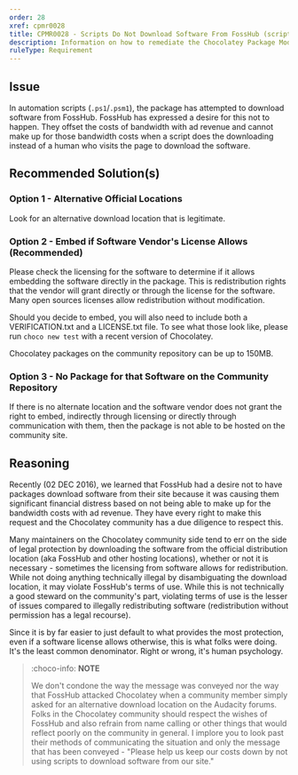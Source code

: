 ```yaml
---
order: 28
xref: cpmr0028
title: CPMR0028 - Scripts Do Not Download Software From FossHub (script)
description: Information on how to remediate the Chocolatey Package Moderation Rule 0028
ruleType: Requirement
---
```


<PackageValidatorRuleRequirement />

## Issue

In automation scripts (`.ps1`/`.psm1`), the package has attempted to download software from FossHub. FossHub has expressed a desire for this not to happen. They offset the costs of bandwidth with ad revenue and cannot make up for those bandwidth costs when a script does the downloading instead of a human who visits the page to download the software.

## Recommended Solution(s)

### Option 1 - Alternative Official Locations

Look for an alternative download location that is legitimate.

### Option 2 - Embed if Software Vendor's License Allows (Recommended)

Please check the licensing for the software to determine if it allows embedding the software directly in the package. This is redistribution rights that the vendor will grant directly or through the license for the software. Many open sources licenses allow redistribution without modification.

Should you decide to embed, you will also need to include both a
VERIFICATION.txt and a LICENSE.txt file. To see what those look like, please run `choco new test` with a recent version of Chocolatey.

Chocolatey packages on the community repository can be up to 150MB.

### Option 3 - No Package for that Software on the Community Repository

If there is no alternate location and the software vendor does not grant the right to embed, indirectly through licensing or directly through communication with them, then the package is not able to be hosted on the community site.

## Reasoning

Recently (02 DEC 2016), we learned that FossHub had a desire not to have packages download software from their site because it was causing them significant financial distress based on not being able to make up for the bandwidth costs with ad revenue. They have every right to make this request and the Chocolatey community has a due diligence to respect this.

Many maintainers on the Chocolatey community side tend to err on the side of legal protection by downloading the software from the official distribution location (aka FossHub and other hosting locations), whether or not it is necessary - sometimes the licensing from software allows for redistribution. While not doing anything technically illegal by disambiguating the download location, it may violate FossHub's terms of use. While this is not technically a good steward on the community's part, violating terms of use is the lesser of issues compared to illegally redistributing software (redistribution without permission has a legal recourse).

Since it is by far easier to just default to what provides the most protection, even if a software license allows otherwise, this is what folks were doing. It's the least common denominator. Right or wrong, it's human psychology.

> :choco-info: **NOTE**
>
> We don't condone the way the message was conveyed nor the way that FossHub attacked Chocolatey when a community member simply asked for an alternative download location on the Audacity forums. Folks in the Chocolatey community should respect the wishes of FossHub and also refrain from name calling or other things that would reflect poorly on the community in general. I implore you to look past their methods of communicating the situation and only the message that has been conveyed - "Please help us keep our costs down by not using scripts to download software from our site."
